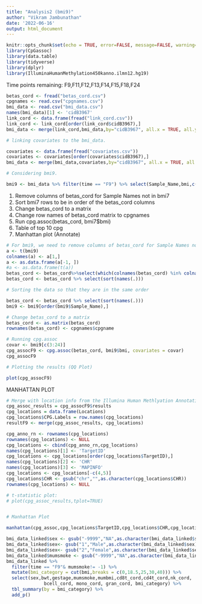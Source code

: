---
title: "Analysis2 (bmi9)"
author: "Vikram Jambunathan"
date: '2022-06-16'
output: html_document
---

```{r setup, include=FALSE}
knitr::opts_chunk$set(echo = TRUE, error=FALSE, message=FALSE, warning=FALSE)
library(CpGassoc)
library(data.table)
library(tidyverse)
library(dplyr)
library(IlluminaHumanMethylation450kanno.ilmn12.hg19)
```


Time points remaining: F9,F11,F12,F13,F14,F15,F18,F24

```{r}
betas_cord <- fread("betas_cord.csv")
cpgnames <- read.csv("cpgnames.csv")
bmi_data <- read.csv("bmi_data.csv")
names(bmi_data)[1] <- 'cidB3967'
link_cord <- data.frame(fread("link_cord.csv"))
link_cord <- link_cord[order(link_cord$cidB3967),]
bmi_data <- merge(link_cord,bmi_data,by="cidB3967", all.x = TRUE, all.y = TRUE)

# linking covariates to the bmi_data.

covariates <- data.frame(fread("covariates.csv"))
covariates <- covariates[order(covariates$cidB3967),]
bmi_data <- merge(bmi_data,covariates,by="cidB3967", all.x = TRUE, all.y = TRUE)

# Considering bmi9.

bmi9 <- bmi_data %>% filter(time == "F9") %>% select(Sample_Name,bmi,c(8:29)) %>% na.omit()


```



1. Remove columns of betas_cord for Sample Names not in bmi7
2. Sort bmi7 rows to be in order of the betas_cord columns
3. Change betas_cord to a matrix
4. Change row names of betas_cord matrix to cpgnames
5. Run cpg.assoc(betas_cord, bmi7$bmi)
6. Table of top 10 cpg
7. Manhattan plot (Annotate)


```{r}
# For bmi9, we need to remove columns of betas_cord for Sample Names not in bmi9
a <- t(bmi9)
colnames(a) <- a[1,]
a <- as.data.frame(a[-1, ])
#a <- as.data.frame(t(a))
betas_cord <- betas_cord%>%select(which(colnames(betas_cord) %in% colnames(a)))
betas_cord <- betas_cord %>% select(sort(names(.)))

```

```{r}
# Sorting the data so that they are in the same order

betas_cord <- betas_cord %>% select(sort(names(.)))
bmi9 <- bmi9[order(bmi9$Sample_Name),]

```

```{r}
# Change betas_cord to a matrix
betas_cord <- as.matrix(betas_cord)
rownames(betas_cord) <- cpgnames$cpgname
```

```{r}
# Running cpg.assoc
covar <- bmi9[c(3:24)]
cpg_assocF9 <- cpg.assoc(betas_cord, bmi9$bmi, covariates = covar)
cpg_assocF9

```


```{r}

# Plotting the results (QQ Plot)

plot(cpg_assocF9)

```

MANHATTAN PLOT

```{r}
# Merge with location info from the Illumina Human Methlyation Annotation Package.
cpg_assoc_results = cpg_assocF9$results
cpg_locations = data.frame(Locations)
cpg_locations$CPG.Labels = row.names(cpg_locations)
resultF9 <- merge(cpg_assoc_results, cpg_locations)
```

```{r}
cpg_anno_rn <- rownames(cpg_locations)
rownames(cpg_locations) <- NULL
cpg_locations <- cbind(cpg_anno_rn,cpg_locations)
names(cpg_locations)[1] <- 'TargetID'
cpg_locations <- cpg_locations[order(cpg_locations$TargetID),]
names(cpg_locations)[2] <- 'CHR'
names(cpg_locations)[3] <- 'MAPINFO'
cpg_locations <- cpg_locations[-c(4,5)]
cpg_locations$CHR <- gsub("chr","",as.character(cpg_locations$CHR))
rownames(cpg_locations) <- NULL
```

```{r}
# t-statistic plot:
# plot(cpg_assoc_results,tplot=TRUE)


# Manhattan Plot

manhattan(cpg_assoc,cpg_locations$TargetID,cpg_locations$CHR,cpg_locations$MAPINFO)

```
```{r}
bmi_data_linked$sex <- gsub("-9999","NA",as.character(bmi_data_linked$sex))
bmi_data_linked$sex<- gsub("1","Male",as.character(bmi_data_linked$sex))
bmi_data_linked$sex<- gsub("2","Female",as.character(bmi_data_linked$sex))
bmi_data_linked$mumsmoke <- gsub("-9999","NA",as.character(bmi_data_linked$mumsmoke))
bmi_data_linked %>%
  filter(time == "F9"& mumsmoke!= -1) %>%
  mutate(bmi_category = cut(bmi,breaks = c(0,18.5,25,30,40))) %>%
  select(sex,bwt,gestage,mumsmoke,mumbmi,cd8t_cord,cd4t_cord,nk_cord,
              bcell_cord, mono_cord, gran_cord, bmi_category) %>%
  tbl_summary(by = bmi_category) %>%
  add_p()
```